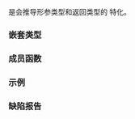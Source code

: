 {{cpp/title|less_equal&lt;void&gt;}}
{{cpp/utility/functional/navbar}}
{{ddcl|header=functional|since=c++14|
template&lt;&gt;
class less_equal&lt;void&gt;;
}}

{{c/core|std::less_equal&lt;void&gt;}} 是会推导形参类型和返回类型的 {{lc|std::less_equal}} 特化。

===嵌套类型===
{{dsc begin}}
{{dsc hitem|嵌套类型|定义}}
{{dsc|{{tt|is_transparent}}|[[cpp/utility/functional#透明函数对象|未指定]]}}
{{dsc end}}

===成员函数===
{{dsc begin}}
{{dsc mem fun|cpp/utility/functional/less_equal_void|title=operator()|inlinemem=true|测试 {{c|lhs}} 是否小于或等于 {{c|rhs}}}}
{{dsc end}}

{{member|{{small|std::less_equal&lt;void&gt;::}}operator()|2=
{{ddcl|1=
template&lt; class T, class U &gt;
constexpr auto operator()( T&amp;&amp; lhs, U&amp;&amp; rhs ) const
    -&gt; decltype(std::forward&lt;T&gt;(lhs) &lt;= std::forward&lt;U&gt;(rhs));
}}

返回 {{c|1=std::forward&lt;T&gt;(lhs) &lt;= std::forward&lt;U&gt;(rhs)}} 的结果。

===参数===
{{par begin}}
{{par|lhs, rhs|要比较的值}}
{{par end}}

===返回值===
{{c|1=std::forward&lt;T&gt;(lhs) &lt;= std::forward&lt;U&gt;(rhs)}}。

如果调用了内建的运算符比较指针，那么结果会与[[cpp/language/operator comparison#指针全序|由实现定义的指针严格全序]]保持一致。

{{cpp/impldef exception}}
}}

===示例===
{{example
|code=
#include &lt;algorithm&gt;
#include &lt;functional&gt;
#include &lt;initializer_list&gt;

constexpr bool strictly_not_positive(int lhs)
{
    return std::less_equal&lt;&gt;()(lhs, 0);
}

int main()
{
    constexpr int low = 0, high = 8;
    std::less_equal&lt;&gt; less_equal{};
    static_assert(less_equal(low, high));
    static_assert(less_equal(low, low));

    static constexpr auto arr = {1, 0, -1, -2, -3, -4};
    static_assert(!std::all_of(arr.begin(), arr.end(), strictly_not_positive));
    static_assert(std::all_of(arr.begin() + 1, arr.end(), strictly_not_positive));
}
}}

===缺陷报告===
{{dr list begin}}
{{dr list item|wg=lwg|dr=2562|std=C++98|before=指针全序可能不一致|after=保证一致}}
{{dr list end}}

{{langlinks|en|es|ja|ru}}